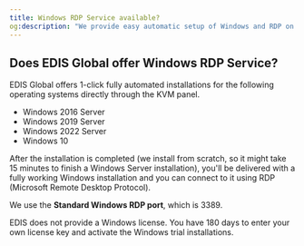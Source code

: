 ```yaml
---
title: Windows RDP Service available?
og:description: "We provide easy automatic setup of Windows and RDP on our VPS panel, covering Windows Server versions and Windows 10. Note: We don't give Windows licenses!"
---
```



## Does EDIS Global offer Windows RDP Service?

EDIS Global offers 1-click fully automated installations for the following operating systems directly through the KVM panel. &#x20;

- Windows 2016 Server
- Windows 2019 Server
- Windows 2022 Server
- Windows 10

After the installation is completed (we install from scratch, so it might take 15 minutes to finish a Windows Server installation), you'll be delivered with a fully working Windows installation and you can connect to it using RDP (Microsoft Remote Desktop Protocol).

We use the **Standard Windows RDP port**, which is 3389.

<Note>
  EDIS does not provide a Windows license. You have 180 days to enter your own
  license key and activate the Windows trial installations.
</Note>

<CtaButton
  label='BUY Windows RDP'
  link='https://www.edisglobal.com'
  openInNewTab={true}
/>
